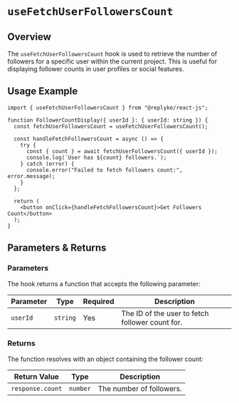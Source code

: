 # `useFetchUserFollowersCount`

## Overview

The `useFetchUserFollowersCount` hook is used to retrieve the number of followers for a specific user within the current project. This is useful for displaying follower counts in user profiles or social features.

## Usage Example

```tsx
import { useFetchUserFollowersCount } from "@replyke/react-js";

function FollowerCountDisplay({ userId }: { userId: string }) {
  const fetchUserFollowersCount = useFetchUserFollowersCount();

  const handleFetchFollowersCount = async () => {
    try {
      const { count } = await fetchUserFollowersCount({ userId });
      console.log(`User has ${count} followers.`);
    } catch (error) {
      console.error("Failed to fetch followers count:", error.message);
    }
  };

  return (
    <button onClick={handleFetchFollowersCount}>Get Followers Count</button>
  );
}
```

## Parameters & Returns

### Parameters

The hook returns a function that accepts the following parameter:

| Parameter | Type     | Required | Description                                     |
| --------- | -------- | -------- | ----------------------------------------------- |
| `userId`  | `string` | Yes      | The ID of the user to fetch follower count for. |

### Returns

The function resolves with an object containing the follower count:

| Return Value | Type                | Description                                   |
| ------------ | ------------------- | --------------------------------------------- |
| `response.count`      | `number` | The number of followers. |
